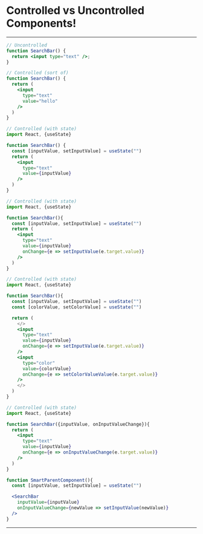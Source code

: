 

# Controlled vs Uncontrolled Components!

---

<CodeSurfer>

```jsx  title="Inputs in React can be either controlled or uncontrolled" subtitle="Uncontrolled inputs are ones that don't explicitly define a value"
// Uncontrolled
function SearchBar() {
  return <input type="text" />;
}
```

```jsx  title="When we provide a value, we're controlling the input" subtitle="In this case, the user can't type anything"
// Controlled (sort of)
function SearchBar() {
  return (
    <input
      type="text"
      value="hello"
    />
  )
}
```

```jsx  title="To allow the user to type we can use state" subtitle="The 'inputValue' in state, becomes the value of the input element"
// Controlled (with state)
import React, {useState}

function SearchBar() {
  const [inputValue, setInputValue] = useState("")
  return (
    <input
      type="text"
      value={inputValue}
    />
  )
}
```

```jsx  title="The state is updated when the text changes"
// Controlled (with state)
import React, {useState}

function SearchBar(){
  const [inputValue, setInputValue] = useState("")
  return (
    <input
      type="text"
      value={inputValue}
      onChange={e => setInputValue(e.target.value)}
    />
  )
}
```

```jsx  title="This applies to all input types"
// Controlled (with state)
import React, {useState}

function SearchBar(){
  const [inputValue, setInputValue] = useState("")
  const [colorValue, setColorValue] = useState("")

  return (
    </>
    <input
      type="text"
      value={inputValue}
      onChange={e => setInputValue(e.target.value)}
    />
    <input
      type="color"
      value={colorValue}
      onChange={e => setColorValueValue(e.target.value)}
    />
    </>
  )
}
```

```jsx 1:21 title="It's common to let a smart 'parent' component control the values"
// Controlled (with state)
import React, {useState}

function SearchBar({inputValue, onInputValueChange}){
  return (
    <input
      type="text"
      value={inputValue}
      onChange={e => onInputValueChange(e.target.value)}
    />
  )
}

function SmartParentComponent(){
  const [inputValue, setInputValue] = useState("")

  <SearchBar
    inputValue={inputValue}
    onInputValueChange={newValue => setInputValue(newValue)}
  />
}
```

</CodeSurfer>

---
